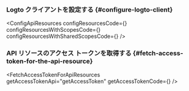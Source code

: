 

<ApiResourcesDescription />

### Logto クライアントを設定する \{#configure-logto-client}

<ConfigApiResources
  configResourcesCode={<ConfigResourcesCode />}
  configResourcesWithScopesCode={<ConfigResourcesWithScopesCode />}
  configResourcesWithSharedScopesCode={<ConfigResourcesWithSharedScopesCode />}
/>

### API リソースのアクセス トークンを取得する \{#fetch-access-token-for-the-api-resource}

<FetchAccessTokenForApiResources
  getAccessTokenApi="getAccessToken"
  getAccessTokenCode={<GetAccessTokenCode />}
/>

